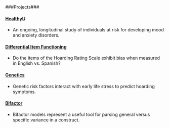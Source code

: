 <style type="text/css">
h1.title {
  font-size: 26px;
}
</style>
</br>

###Projects###

#### [HealthyU](http://rpubs.com/caitlinbrow/healthyU)  

- An ongoing, longitudinal study of individuals at risk for developing mood and anxiety disorders.
<br/>


#### [Differential Item Functioning](http://rpubs.com/caitlinbrow/DIF)

- Do the items of the Hoarding Rating Scale exhibit bias when measured in English vs. Spanish?

#### [Genetics](http://rpubs.com/caitlinbrow/genes)

- Genetic risk factors interact with early life stress to predict hoarding symptoms.

#### [Bifactor](http://rpubs.com/caitlinbrow/439858)

- Bifactor models represent a useful tool for parsing general versus specific variance in a construct.
